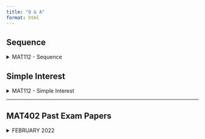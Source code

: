 ```yaml
---
title: "Q & A"
format: html
---
```


## Sequence\

<details><summary>MAT112 - Sequence</summary>
<center>
<embed src="files/exampapers/solutions/mat112_sequence.pdf" type="application/pdf" width="100%" height="970px" />
<p>
If you can't view the pdf file, click on the file's link - <a href="files/exampapers/solutions/mat112_sequence.pdf"> Download PDF!</a>
</p>
</center>
</details>

## Simple Interest\

<details><summary>MAT112 - Simple Interest</summary>
<center>
<embed src="files/exampapers/solutions/mat112_simple_interest.pdf" type="application/pdf" width="100%" height="970px" />
<p>
If you can't view the pdf file, click on the file's link - <a href="files/exampapers/solutions/mat112_simple_interest.pdf"> Download PDF!</a>
</p>
</center>
</details>

***

## MAT402 Past Exam Papers\

<details><summary>FEBRUARY 2022</summary>
<center>
<embed src="files/exampapers/solutions/mat402_feb_2022_20212.pdf" type="application/pdf" width="100%" height="970px" />
<p>
If you can't view the pdf file, click on the file's link - <a href="files/exampapers/solutions/mat402_feb_2022_20212.pdf"> Download PDF!</a>
</p>
</center>
</details>